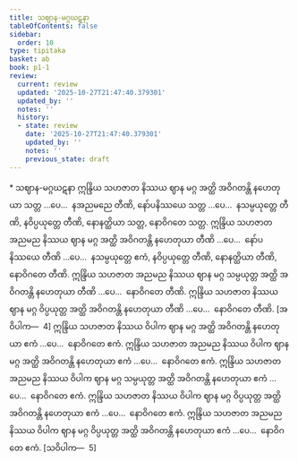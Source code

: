 ```yaml
---
title: သဈာန-မဂ္ဂဃဋနာ
tableOfContents: false
sidebar:
  order: 10
type: tipitaka
basket: ab
book: p1-1
review:
  current: review
  updated: '2025-10-27T21:47:40.379301'
  updated_by: ''
  notes: ''
  history:
  - state: review
    date: '2025-10-27T21:47:40.379301'
    updated_by: ''
    notes: ''
    previous_state: draft
---
```



<ReviewStatus review={frontmatter.review} showDetails={true} />

<HypothesisAnnotation frontmatter={frontmatter} />

<DynamicBreadcrumb />

<Paragraph type="center" book="p1-1">
* သဈာန-မဂ္ဂဃဋနာ
</Paragraph>

<Division number="464" book="p1-1" e="ch" v="36" p="171">

<Paragraph number="1499" book="p1-1">
ဣန္ဒြိယ သဟဇာတ နိဿယ ဈာန မဂ္ဂ အတ္ထိ အဝိဂတန္တိ နဟေတုယာ သတ္တ …ပေ…  နအညမညေ တီဏိ, နော်ပနိဿယေ သတ္တ …ပေ…  နသမ္ပယုတ္တေ တီဏိ, နဝိပ္ပယုတ္တေ တီဏိ, နောနတ္ထိယာ သတ္တ, နောဝိဂတေ သတ္တ.
</Paragraph>

<Paragraph number="1500" book="p1-1">
ဣန္ဒြိယ သဟဇာတ အညမည နိဿယ ဈာန မဂ္ဂ အတ္ထိ အဝိဂတန္တိ နဟေတုယာ တီဏိ …ပေ…  နော်ပနိဿယေ တီဏိ …ပေ…  နသမ္ပယုတ္တေ ဧကံ, နဝိပ္ပယုတ္တေ တီဏိ, နောနတ္ထိယာ တီဏိ, နောဝိဂတေ တီဏိ.
</Paragraph>

<Paragraph number="1501" book="p1-1">
ဣန္ဒြိယ သဟဇာတ အညမည နိဿယ ဈာန မဂ္ဂ သမ္ပယုတ္တ အတ္ထိ အဝိဂတန္တိ နဟေတုယာ တီဏိ …ပေ…  နောဝိဂတေ တီဏိ.
</Paragraph>

<Paragraph number="1502" book="p1-1">
ဣန္ဒြိယ သဟဇာတ နိဿယ ဈာန မဂ္ဂ ဝိပ္ပယုတ္တ အတ္ထိ အဝိဂတန္တိ နဟေတုယာ တီဏိ …ပေ…  နောဝိဂတေ တီဏိ. [အဝိပါက—  4]
</Paragraph>

<Paragraph number="1503" book="p1-1">
ဣန္ဒြိယ သဟဇာတ နိဿယ ဝိပါက ဈာန မဂ္ဂ အတ္ထိ အဝိဂတန္တိ နဟေတုယာ ဧကံ …ပေ…  နောဝိဂတေ ဧကံ.
</Paragraph>

<Paragraph number="1504" book="p1-1">
ဣန္ဒြိယ သဟဇာတ အညမည နိဿယ ဝိပါက ဈာန မဂ္ဂ အတ္ထိ အဝိဂတန္တိ နဟေတုယာ ဧကံ …ပေ…  နောဝိဂတေ ဧကံ.
</Paragraph>

<Paragraph number="1505" book="p1-1">
ဣန္ဒြိယ သဟဇာတ အညမည နိဿယ ဝိပါက ဈာန မဂ္ဂ သမ္ပယုတ္တ အတ္ထိ အဝိဂတန္တိ နဟေတုယာ ဧကံ …ပေ…  နောဝိဂတေ ဧကံ.
</Paragraph>

<Paragraph number="1506" book="p1-1">
ဣန္ဒြိယ သဟဇာတ နိဿယ ဝိပါက ဈာန မဂ္ဂ ဝိပ္ပယုတ္တ အတ္ထိ အဝိဂတန္တိ နဟေတုယာ ဧကံ …ပေ…  နောဝိဂတေ ဧကံ.
</Paragraph>

<Paragraph number="1507" book="p1-1">
ဣန္ဒြိယ သဟဇာတ အညမည နိဿယ ဝိပါက ဈာန မဂ္ဂ ဝိပ္ပယုတ္တ အတ္ထိ အဝိဂတန္တိ နဟေတုယာ ဧကံ …ပေ…  နောဝိဂတေ ဧကံ. [သဝိပါက—  5]
</Paragraph>
</Division>